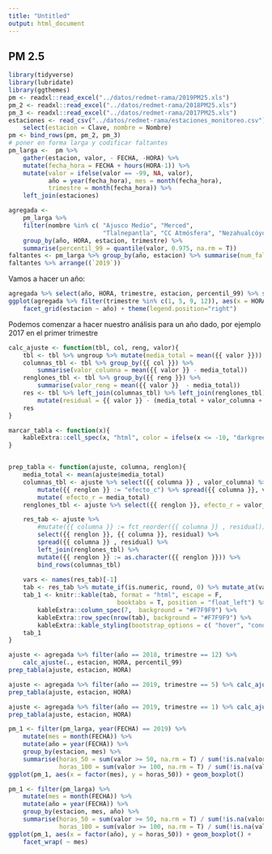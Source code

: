 ```yaml
---
title: "Untitled"
output: html_document
---
```

## PM 2.5 {-}


```r
library(tidyverse)
library(lubridate)
library(ggthemes)
pm <- readxl::read_excel("../datos/redmet-rama/2019PM25.xls")
pm_2 <- readxl::read_excel("../datos/redmet-rama/2018PM25.xls")
pm_3 <- readxl::read_excel("../datos/redmet-rama/2017PM25.xls")
estaciones <- read_csv("../datos/redmet-rama/estaciones_monitoreo.csv") %>% 
    select(estacion = Clave, nombre = Nombre)
pm <- bind_rows(pm, pm_2, pm_3)
# poner en forma larga y codificar faltantes
pm_larga <-  pm %>% 
    gather(estacion, valor, - FECHA, -HORA) %>% 
    mutate(fecha_hora = FECHA + hours(HORA-1)) %>% 
    mutate(valor = ifelse(valor == -99, NA, valor), 
           año = year(fecha_hora), mes = month(fecha_hora),
           trimestre = month(fecha_hora)) %>% 
    left_join(estaciones)
```



```r
agregada <- 
    pm_larga %>% 
    filter(nombre %in% c( "Ajusco Medio", "Merced", 
                          "Tlalnepantla", "CC Atmósfera", "Nezahualcóyotl")) %>% 
    group_by(año, HORA, estacion, trimestre) %>% 
    summarise(percentil_99 = quantile(valor, 0.975, na.rm = T))
faltantes <- pm_larga %>% group_by(año, estacion) %>% summarise(num_faltantes = sum(is.na(valor))) %>% spread(año, num_faltantes)
faltantes %>% arrange((`2019`))
```

Vamos a hacer un año:

```r
agregada %>% select(año, HORA, trimestre, estacion, percentil_99) %>% spread(estacion, percentil_99)
ggplot(agregada %>% filter(trimestre %in% c(1, 5, 9, 12)), aes(x = HORA, y = percentil_99, colour = factor(trimestre), group = trimestre)) + geom_line() +
    facet_grid(estacion ~ año) + theme(legend.position="right")
```

Podemos comenzar a hacer nuestro análisis para un año dado, por ejemplo 2017 en el primer trimestre


```r
calc_ajuste <- function(tbl, col, reng, valor){
    tbl <- tbl %>% ungroup %>% mutate(media_total = mean({{ valor }}))
    columnas_tbl <- tbl %>% group_by({{ col }}) %>% 
        summarise(valor_columna = mean({{ valor }} - media_total))
    renglones_tbl <- tbl %>% group_by({{ reng }}) %>% 
        summarise(valor_reng = mean({{ valor }}  - media_total))
    res <- tbl %>% left_join(columnas_tbl) %>% left_join(renglones_tbl) %>% 
        mutate(residual = {{ valor }} - (media_total + valor_columna + valor_reng ))
    res
}

marcar_tabla <- function(x){
    kableExtra::cell_spec(x, "html", color = ifelse(x <= -10, "darkgreen", ifelse(x>= 10, "red", "lightgray"))) 
}


prep_tabla <- function(ajuste, columna, renglon){
    media_total <- mean(ajuste$media_total)
    columnas_tbl <- ajuste %>% select({{ columna }} , valor_columna) %>% unique %>% 
        mutate({{ renglon }} := "efecto_c") %>% spread({{ columna }}, valor_columna) %>% 
        mutate( efecto_r = media_total)
    renglones_tbl <- ajuste %>% select({{ renglon }}, efecto_r = valor_reng) %>% unique 

    res_tab <- ajuste %>% 
        #mutate({{ columna }} := fct_reorder({{ columna }} , residual)) %>% 
        select({{ renglon }}, {{ columna }}, residual) %>% 
        spread({{ columna }} , residual) %>% 
        left_join(renglones_tbl) %>% 
        mutate({{ renglon }} := as.character({{ renglon }})) %>% 
        bind_rows(columnas_tbl)    
    
    vars <- names(res_tab)[-1]
    tab <- res_tab %>% mutate_if(is.numeric, round, 0) %>% mutate_at(vars,  marcar_tabla) 
    tab_1 <- knitr::kable(tab, format = "html", escape = F, 
                              booktabs = T, position = "float_left") %>% 
        kableExtra::column_spec(7,  background = "#F7F9F9") %>% 
        kableExtra::row_spec(nrow(tab), background = "#F7F9F9") %>% 
        kableExtra::kable_styling(bootstrap_options = c( "hover", "condensed"), full_width = FALSE)
    tab_1 
}
```


```r
ajuste <- agregada %>% filter(año == 2018, trimestre == 12) %>% 
    calc_ajuste(., estacion, HORA, percentil_99)
prep_tabla(ajuste, estacion, HORA)
```

```r
ajuste <- agregada %>% filter(año == 2019, trimestre == 5) %>% calc_ajuste(., estacion, HORA, percentil_99)
prep_tabla(ajuste, estacion, HORA)
```


```r
ajuste <- agregada %>% filter(año == 2019, trimestre == 1) %>% calc_ajuste(., estacion, HORA, percentil_99)
prep_tabla(ajuste, estacion, HORA)
```


```r
pm_1 <- filter(pm_larga, year(FECHA) == 2019) %>% 
    mutate(mes = month(FECHA)) %>% 
    mutate(año = year(FECHA)) %>% 
    group_by(estacion, mes) %>% 
    summarise(horas_50 = sum(valor >= 50, na.rm = T) / sum(!is.na(valor)), 
              horas_100 = sum(valor >= 100, na.rm = T) / sum(!is.na(valor)))
ggplot(pm_1, aes(x = factor(mes), y = horas_50)) + geom_boxplot()
```

```r
pm_1 <- filter(pm_larga) %>% 
    mutate(mes = month(FECHA)) %>% 
    mutate(año = year(FECHA)) %>% 
    group_by(estacion, mes, año) %>% 
    summarise(horas_50 = sum(valor >= 50, na.rm = T) / sum(!is.na(valor)), 
              horas_100 = sum(valor >= 100, na.rm = T) / sum(!is.na(valor)))
ggplot(pm_1, aes(x = factor(año), y = horas_50)) + geom_boxplot() + 
    facet_wrap( ~ mes)
```
